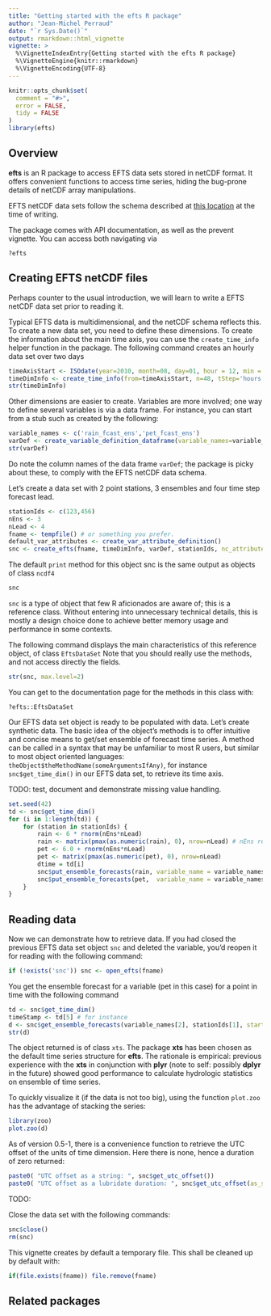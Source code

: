 ```yaml
---
title: "Getting started with the efts R package"
author: "Jean-Michel Perraud"
date: "`r Sys.Date()`"
output: rmarkdown::html_vignette
vignette: >
  %\VignetteIndexEntry{Getting started with the efts R package}
  %\VignetteEngine{knitr::rmarkdown}
  %\VignetteEncoding{UTF-8}
---
```


```r
knitr::opts_chunk$set(
  comment = "#>",
  error = FALSE,
  tidy = FALSE
)
library(efts)
```

## Overview

**efts** is an R package to access EFTS data sets stored in netCDF format. It offers 
convenient functions to access time series, hiding the bug-prone details 
of netCDF array manipulations. 

EFTS netCDF data sets follow the schema described at 
[this location](https://wiki.csiro.au/display/wirada/NetCDF+for+Short-Term+Forecasting) at the time of writing.

The package comes with API documentation, as well as the prevent vignette. You can access both navigating via

```
?efts
```

## Creating EFTS netCDF files

Perhaps counter to the usual introduction, we will learn to write a EFTS netCDF data set prior to reading it.

Typical EFTS data is multidimensional, and the netCDF schema reflects this. To create a new data set, 
you need to define these dimensions. To create the information about the main time axis, you can use the 
`create_time_info` helper function in the package. The following command creates an hourly data set over two days

```r
timeAxisStart <- ISOdate(year=2010, month=08, day=01, hour = 12, min = 0, sec = 0, tz = "UTC")
timeDimInfo <- create_time_info(from=timeAxisStart, n=48, tStep='hours since', tStepDelta=1L)
str(timeDimInfo)
```

Other dimensions are easier to create. Variables are more involved; one way to define several variables is 
via a data frame. For instance, you can start from a stub such as created by the following:

```r
variable_names <- c('rain_fcast_ens','pet_fcast_ens')
varDef <- create_variable_definition_dataframe(variable_names=variable_names, longNames = rep('synthetic data', 2))
str(varDef)
```

Do note the column names of the data frame `varDef`; the package is picky about these, to comply with the EFTS netCDF data schema.

Let's create a data set with 2 point stations, 3 ensembles and four time step forecast lead.

```r
stationIds <- c(123,456)
nEns <- 3
nLead <- 4
fname <- tempfile() # or something you prefer.
default_var_attributes <- create_var_attribute_definition()
snc <- create_efts(fname, timeDimInfo, varDef, stationIds, nc_attributes=default_var_attributes, lead_length=nLead, ensemble_length=nEns)
```

The default `print` method for this object snc is the same output as objects of class `ncdf4`

```r
snc
```

`snc` is a type of object that few R aficionados are aware of; this is a reference class. Without entering 
into unnecessary technical details, this is mostly a design choice done to achieve better memory usage and performance in some contexts. 

The following command displays the main characteristics of this reference object, of class `EftsDataSet`
Note that you should really use the methods, and not access directly the fields.

```r
str(snc, max.level=2)
```

You can get to the documentation page for the methods in this class with:

```
?efts::EftsDataSet
```

Our EFTS data set object is ready to be populated with data. Let's create synthetic data. 
The basic idea of the object's methods is to offer intuitive and concise means to get/set ensemble 
of forecast time series. A method can be called in a syntax that may be unfamiliar to most R users, 
but similar to most object oriented languages: `theObject$theMethodName(someArgumentsIfAny)`, 
for instance `snc$get_time_dim()` in our EFTS data set, to retrieve its time axis.

TODO: test, document and demonstrate missing value handling.

```r
set.seed(42)
td <- snc$get_time_dim()
for (i in 1:length(td)) {
	for (station in stationIds) {
		rain <- 6 * rnorm(nEns*nLead)
		rain <- matrix(pmax(as.numeric(rain), 0), nrow=nLead) # nEns replicates of a forecast of length nLead
		pet <- 6.0 + rnorm(nEns*nLead)
		pet <- matrix(pmax(as.numeric(pet), 0), nrow=nLead)
		dtime = td[i]
		snc$put_ensemble_forecasts(rain, variable_name = variable_names[1], identifier = station, start_time = dtime) 
		snc$put_ensemble_forecasts(pet,  variable_name = variable_names[2], identifier = station, start_time = dtime) 
	}
}
```

## Reading data

Now we can demonstrate how to retrieve data. If you had closed the previous EFTS data set object `snc` and deleted the variable, you'd reopen it for reading with the following command:

```r
if (!exists('snc')) snc <- open_efts(fname)
```

You get the ensemble forecast for a variable (pet in this case) for a point in time with the following command

```r
td <- snc$get_time_dim()
timeStamp <- td[5] # for instance
d <- snc$get_ensemble_forecasts(variable_names[2], stationIds[1], start_time=timeStamp)
str(d)
```

The object returned is of class `xts`. The package **xts** has been chosen as the default time series structure for **efts**. The rationale is empirical: previous experience with the **xts** in conjunction with **plyr** (note to self: possibly **dplyr** in the future) showed good performance to calculate hydrologic statistics on ensemble of time series.

To quickly visualize it (if the data is not too big), using the function `plot.zoo` has the advantage of stacking the series:
```r
library(zoo)
plot.zoo(d)
```

As of version 0.5-1, there is a convenience function to retrieve the UTC offset of the units of time dimension. Here there is none, hence a duration of zero returned:

```r
paste0( "UTC offset as a string: ", snc$get_utc_offset())
paste0( "UTC offset as a lubridate duration: ", snc$get_utc_offset(as_string=FALSE))
```

TODO: 

Close the data set with the following commands:

```r
snc$close()
rm(snc)
```

This vignette creates by default a temporary file. This shall be cleaned up by default with:

```r
if(file.exists(fname)) file.remove(fname)
```

## Related packages


